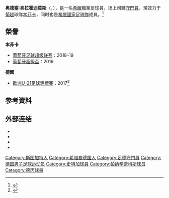 {{expand|time=2015-06-10T17:04:52+00:00}}
{{refimprove|time=2015-06-10T17:04:52+00:00}}
{{noteTA
|G1=Football
|G2=uefa
}}
{{short description|Greek professional footballer (born 1994)}}
{{Infobox football biography
|name = 奥德塞·弗拉霍迪莫斯<br/> Odisseas vlachodimos
|image = Odisseas vlachodimos.jpg
|image_size = 220
|caption =
|birth_date = {{birth date and age|1994|4|26|df=y}}
|birth_place = {{GER}}[[斯圖加特|斯圖加特]]
|height = 1.88 m
|currentclub = [[里斯本與本菲卡體育|本菲卡]]
|clubnumber = 99
|position = [[守門員|守門員]]
|youthyears1 = 2000–2002
|youthclubs1 = VfL Wangen
|youthyears2 = 2002–2013
|youthclubs2 = [[斯圖加特足球俱樂部|斯圖加特]]
|years1 = 2012–2015
|clubs1 = [[斯圖加特二隊|斯圖加特二隊]]
|caps1 = 68
|goals1 = 0
|years2 = 2015–2016
|clubs2 = [[斯圖加特足球俱樂部|斯圖加特]]
|caps2 = 3
|goals2 = 0
|years3 = 2016–2018
|clubs3 = [[帕纳辛纳克斯足球俱乐部|帕纳辛奈科斯]]
|caps3 = 52
|goals3 = 0
|years4 = 2018–
|clubs4 = [[里斯本與本菲卡體育|本菲卡]]
|caps4 = 85
|goals4 = 0
|nationalyears1 = 2009
|nationalteam1 = [[德國青年國家足球隊|德國U15]]
|nationalcaps1 = 2
|nationalgoals1 = 0
|nationalyears2 = 2009–2010
|nationalteam2 = [[德國青年國家足球隊|德國U16]]
|nationalcaps2 = 6
|nationalgoals2 = 0
|nationalyears3 = 2010–2011
|nationalteam3 = [[德國青年國家足球隊|德國U17]]
|nationalcaps3 = 22
|nationalgoals3 = 0
|nationalyears4 = 2012
|nationalteam4 = [[德國青年國家足球隊|德國U18]]
|nationalcaps4 = 3
|nationalgoals4 = 0
|nationalyears5 = 2012–2013
|nationalteam5 = [[德國青年國家足球隊|德國U19]]
|nationalcaps5 = 11
|nationalgoals5 = 0
|nationalyears6 = 2013–2014
|nationalteam6 = [[德國青年國家足球隊|德國U20]]
|nationalcaps6 = 3
|nationalgoals6 = 0
|nationalyears7 = 2017
|nationalteam7 = [[德國21歲以下國家足球隊|德國U21]]
|nationalcaps7 = 1
|nationalgoals7 = 0
|nationalyears8 = 2018–
|nationalteam8 = [[希臘國家足球隊|希臘]]
|nationalcaps8 = 15
|nationalgoals8 = 0
|medaltemplates = 
|club-update = 2021年5月19日
|nationalteam-update = 2021年9月1日
}}

'''奥德塞·弗拉霍迪莫斯'''（{{lang-gr|Οδυσσέας Βλαχοδήμος}}，{{bd|1994年|4月26日|}}），是一名[[希臘|希臘]]職業足球員，场上司職[[守門員|守門員]]，現效力于[[葡萄牙足球超級聯賽|葡超]]球隊[[里斯本與本菲卡體育|本菲卡]]，同时也是[[希臘國家足球隊|希臘國家足球隊]]成員。<ref>{{cite web|url=http://www.vfb.de/en/aktuell/meldungen/news/2014/vertragsverlaengerung-odisseas-vlachodimos-und-marius-funk/page/2963-1-1-.html|title=Vlachodimos and Funk extend deals|publisher=[[VfB_Stuttgart|VfB Stuttgart]]|accessdate=5 April 2014|date=4 April 2014|deadurl=yes|archiveurl=https://web.archive.org/web/20140407083055/http://www.vfb.de/en/aktuell/meldungen/news/2014/vertragsverlaengerung-odisseas-vlachodimos-und-marius-funk/page/2963-1-1-.html|archivedate=2014-04-07}}</ref>

==榮譽==
'''本菲卡'''
* [[葡萄牙足球超级联赛|葡萄牙足球超级联赛]]：2018–19
*[[葡萄牙超級盃|葡萄牙超級盃]]：2019
'''德國'''
* [[歐洲U-21足球錦標賽|歐洲U-21足球錦標賽]]：2017<ref>{{cite web|url=http://www.kicker.de/news/fussball/u21emspielplan/u-21-europameisterschaft/2017/5/3796218/spielbericht_deutschland-3096_spanien-3492.html|title=Weisers Kopfball macht den EM-Traum wahr|language=de|website=kicker.de|date=30 June 2017|access-date=30 June 2017|archive-date=2017-07-01|archive-url=https://web.archive.org/web/20170701134243/http://www.kicker.de/news/fussball/u21emspielplan/u-21-europameisterschaft/2017/5/3796218/spielbericht_deutschland-3096_spanien-3492.html|dead-url=no}}</ref>

==参考資料==
{{Reflist}}

==外部连结==
{{Commons category}}
*{{ForaDeJogo}}
*{{Soccerway}}
*{{UEFA player}}
*{{FIFA player}}

{{弗里茨·瓦尔特奖U17}}
{{本菲卡球员名单}}

{{DEFAULTSORT:Vlachodimos, Odisseas}}
[[Category:斯图加特人|Category:斯图加特人]]
[[Category:希腊裔德国人|Category:希腊裔德国人]]
[[Category:足球守門員|Category:足球守門員]]
[[Category:德国男子足球运动员|Category:德国男子足球运动员]]
[[Category:史特加球員|Category:史特加球員]]
[[Category:帕纳辛奈科斯球员|Category:帕纳辛奈科斯球员]]
[[Category:德丙球員|Category:德丙球員]]